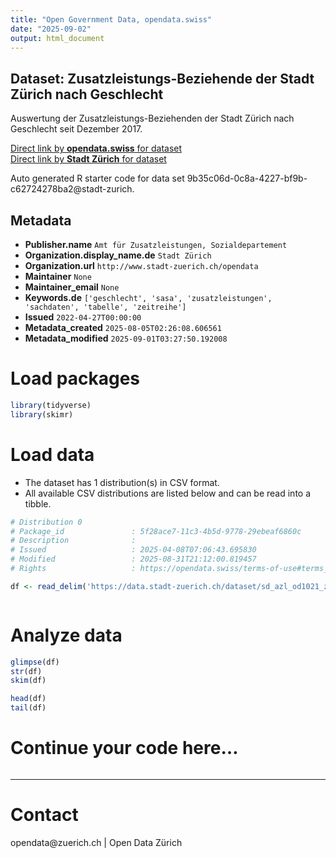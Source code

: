 ```yaml
---
title: "Open Government Data, opendata.swiss"
date: "2025-09-02"
output: html_document
---
```


## Dataset: Zusatzleistungs-Beziehende der Stadt Zürich nach Geschlecht

Auswertung der Zusatzleistungs-Beziehenden der Stadt Zürich nach Geschlecht seit Dezember 2017. 


[Direct link by **opendata.swiss** for dataset](https://opendata.swiss/de/dataset/zusatzleistungs-beziehende-der-stadt-zurich-nach-geschlecht1)<br>
[Direct link by **Stadt Zürich** for dataset](https://data.stadt-zuerich.ch/dataset/sd_azl_od1021_zlbeziehende_geschlecht)

Auto generated R starter code for data set 9b35c06d-0c8a-4227-bf9b-c62724278ba2@stadt-zurich.

## Metadata

- **Publisher.name** `Amt für Zusatzleistungen, Sozialdepartement`
- **Organization.display_name.de** `Stadt Zürich`
- **Organization.url** `http://www.stadt-zuerich.ch/opendata`
- **Maintainer** `None`
- **Maintainer_email** `None`
- **Keywords.de** `['geschlecht', 'sasa', 'zusatzleistungen', 'sachdaten', 'tabelle', 'zeitreihe']`
- **Issued** `2022-04-27T00:00:00`
- **Metadata_created** `2025-08-05T02:26:08.606561`
- **Metadata_modified** `2025-09-01T03:27:50.192008`


# Load packages

```r

library(tidyverse)
library(skimr)

```

# Load data

-   The dataset has 1 distribution(s) in CSV format.
-   All available CSV distributions are listed below and can be read into a tibble.

```r

# Distribution 0
# Package_id               : 5f28ace7-11c3-4b5d-9778-29ebeaf6860c
# Description              : 
# Issued                   : 2025-04-08T07:06:43.695830
# Modified                 : 2025-08-31T21:12:00.819457
# Rights                   : https://opendata.swiss/terms-of-use#terms_open

df <- read_delim('https://data.stadt-zuerich.ch/dataset/sd_azl_od1021_zlbeziehende_geschlecht/download/SOS102OD1021.csv')



```

# Analyze data

```r

glimpse(df)
str(df)
skim(df)

head(df)
tail(df)

```

# Continue your code here...

```r

```

------------------------------------------------------------------------

# Contact

opendata@zuerich.ch | Open Data Zürich
